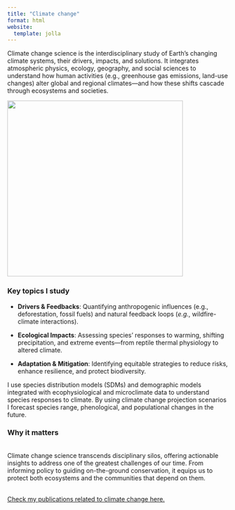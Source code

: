 ```yaml
---
title: "Climate change"
format: html
website:
  template: jolla
---
```


Climate change science is the interdisciplinary study of Earth’s changing climate systems, their drivers, impacts, and solutions. It integrates atmospheric physics, ecology, geography, and social sciences to understand how human activities (e.g., greenhouse gas emissions, land-use changes) alter global and regional climates—and how these shifts cascade through ecosystems and societies.

![](research/globbefire.jpeg){fig-align="center" width="400"}

### **Key topics I study**

-   **Drivers & Feedbacks**: Quantifying anthropogenic influences (e.g., deforestation, fossil fuels) and natural feedback loops (*e.g.*, wildfire-climate interactions).

-   **Ecological Impacts**: Assessing species’ responses to warming, shifting precipitation, and extreme events—from reptile thermal physiology to altered climate.

-   **Adaptation & Mitigation**: Identifying equitable strategies to reduce risks, enhance resilience, and protect biodiversity.

I use species distribution models (SDMs) and demographic models integrated with ecophysiological and microclimate data to understand species responses to climate. By using climate change projection scenarios I forecast species range, phenological, and populational changes in the future.

### **Why it matters**

\
Climate change science transcends disciplinary silos, offering actionable insights to address one of the greatest challenges of our time. From informing policy to guiding on-the-ground conservation, it equips us to protect both ecosystems and the communities that depend on them.

\
[Check my publications related to climate change here.](publications.qmd)

